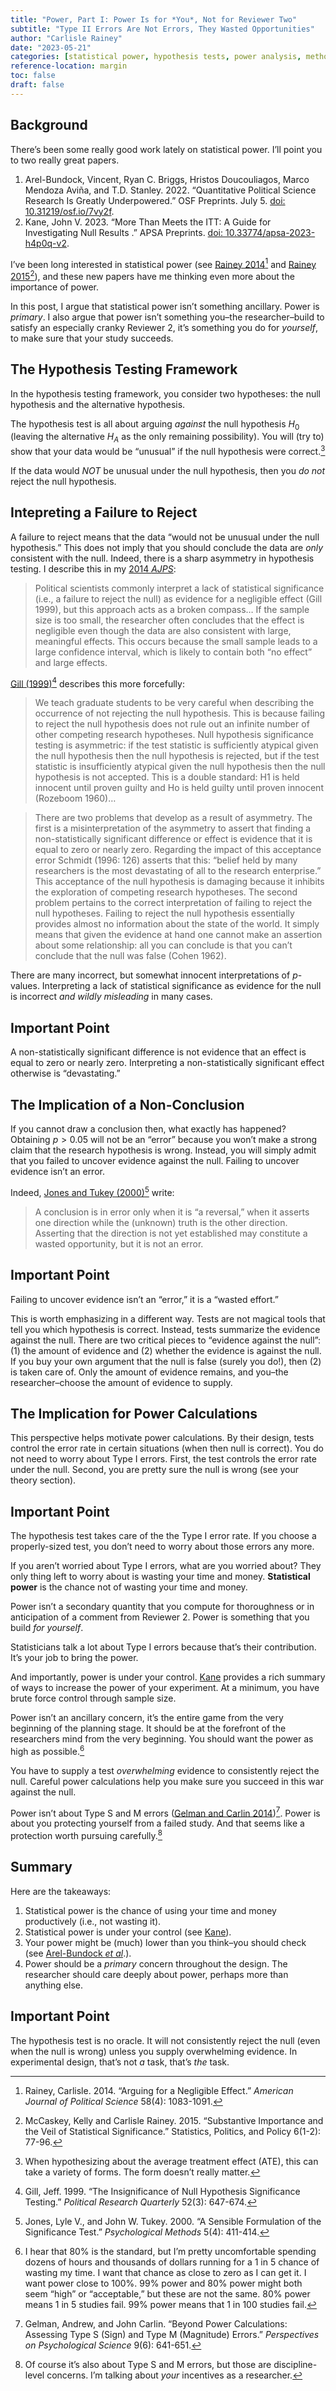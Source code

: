 ```yaml
---
title: "Power, Part I: Power Is for *You*, Not for Reviewer Two"
subtitle: "Type II Errors Are Not Errors, They Wasted Opportunities"
author: "Carlisle Rainey"
date: "2023-05-21"
categories: [statistical power, hypothesis tests, power analysis, methodology]
reference-location: margin
toc: false
draft: false
---
```


## Background

There's been some really good work lately on statistical power. I'll point you to two really great papers.

1. Arel-Bundock, Vincent, Ryan C. Briggs, Hristos Doucouliagos, Marco Mendoza Aviña, and T.D. Stanley. 2022. "Quantitative Political Science Research Is Greatly Underpowered." OSF Preprints. July 5. [doi: 10.31219/osf.io/7vy2f](https://doi.org/10.31219/osf.io/7vy2f).
2. Kane, John V. 2023. "More Than Meets the ITT:  A Guide for Investigating Null Results
." APSA Preprints. [doi: 10.33774/apsa-2023-h4p0q-v2](https://doi.org/10.33774/apsa-2023-h4p0q-v2). 

I've been long interested in statistical power (see [Rainey 2014](http://www.carlislerainey.com/papers/nme.pdf)^[Rainey, Carlisle. 2014. "Arguing for a Negligible Effect." *American Journal of Political Science* 58(4): 1083-1091.] and [Rainey 2015](http://www.carlislerainey.com/papers/meaningful.pdf)^[McCaskey, Kelly and Carlisle Rainey. 2015. "Substantive Importance and the Veil of Statistical Significance." Statistics, Politics, and Policy 6(1-2): 77-96.]), and these new papers have me thinking even more about the importance of power.

In this post, I argue that statistical power isn't something ancillary. Power is *primary*. I also argue that power isn't something you--the researcher--build to satisfy an especially cranky Reviewer 2, it's something you do for *yourself*, to make sure that your study succeeds.

## The Hypothesis Testing Framework

In the hypothesis testing framework, you consider two hypotheses: the null hypothesis and the alternative hypothesis. 

The hypothesis test is all about arguing *against* the null hypothesis $H_0$ (leaving the alternative $H_A$ as the only remaining possibility). You will (try to) show that your data would be "unusual" if the null hypothesis were correct.^[When hypothesizing about the average treatment effect (ATE), this can take a variety of forms. The form doesn't really matter.]

If the data would *NOT* be unusual under the null hypothesis, then you *do not* reject the null hypothesis.

## Intepreting a Failure to Reject

A failure to reject means that the data "would not be unusual under the null hypothesis." This does not imply that you should conclude the data are *only* consistent with the null. Indeed, there is a sharp asymmetry in hypothesis testing. I describe this in my [2014 *AJPS*]((http://www.carlislerainey.com/papers/nme.pdf)):

> Political scientists commonly interpret a lack of statistical significance (i.e., a failure to reject the null) as evidence for a negligible effect (Gill 1999), but this approach acts as a broken compass... If the sample size is too small, the researcher often concludes that the effect is negligible even though the data are also consistent with large, meaningful effects. This occurs because the small sample leads to a large confidence interval, which is likely to contain both "no effect" and large effects.

[Gill (1999)](https://www.jstor.org/stable/449153)^[Gill, Jeff. 1999. "The Insignificance of Null Hypothesis Significance Testing." *Political Research Quarterly* 52(3): 647-674.] describes this more forcefully:

> We teach graduate students to be very careful when describing the occurrence of not rejecting the null hypothesis. This is because failing to reject the null hypothesis does not rule out an infinite number of other competing research hypotheses. Null hypothesis significance testing is asymmetric: if the test statistic is sufficiently atypical given the null hypothesis then the null hypothesis is rejected, but if the test statistic is insufficiently atypical given the null hypothesis then the null hypothesis is not accepted. This is a double standard: H1 is held innocent until proven guilty and Ho is held guilty until proven innocent (Rozeboom 1960)...

> There are two problems that develop as a result of asymmetry. The first is a misinterpretation of the asymmetry to assert that finding a non-statistically significant difference or effect is evidence that it is equal to zero or nearly zero. Regarding the impact of this acceptance error Schmidt (1996: 126) asserts that this: "belief held by many researchers is the most devastating of all to the research enterprise." This acceptance of the null hypothesis is damaging because it inhibits the exploration of competing research hypotheses. The second problem pertains to the correct interpretation of failing to reject the null hypotheses. Failing to reject the null hypothesis essentially provides almost no information about the state of the world. It simply means that given the evidence at hand one cannot make an assertion about some relationship: all you can conclude is that you can't conclude that the null was false (Cohen 1962).

There are many incorrect, but somewhat innocent interpretations of *p*-values. Interpreting a lack of statistical significance as evidence for the null is incorrect *and wildly misleading* in many cases.

::: {.callout-important}
## Important Point
A non-statistically significant difference is not evidence that an effect is equal to zero or nearly zero. Interpreting a non-statistically significant effect otherwise is "devastating."
:::

## The Implication of a Non-Conclusion

If you cannot draw a conclusion then, what exactly has happened? Obtaining $p > 0.05$ will not be an "error" because you won't make a strong claim that the research hypothesis is wrong. Instead, you will simply admit that you failed to uncover evidence against the null. Failing to uncover evidence isn't an error.

Indeed, [Jones and Tukey (2000)](https://psycnet.apa.org/fulltext/2000-16737-001.pdf)^[Jones, Lyle V., and John W. Tukey. 2000. "A Sensible Formulation of the Significance Test." *Psychological Methods* 5(4): 411-414.] write: 

> A conclusion is in error only when it is "a reversal," when it asserts one direction while the (unknown) truth is the other direction. Asserting that the direction is not yet established may constitute a wasted opportunity, but it is not an error.

::: {.callout-important}
## Important Point
Failing to uncover evidence isn't an "error," it is a "wasted effort."
:::

This is worth emphasizing in a different way. Tests are not magical tools that tell you which hypothesis is correct. Instead, tests summarize the evidence against the null. There are two critical pieces to "evidence against the null": (1) the amount of evidence and (2) whether the evidence is against the null. If you buy your own argument that the null is false (surely you do!), then (2) is taken care of. Only the amount of evidence remains, and you--the researcher--choose the amount of evidence to supply.

## The Implication for Power Calculations

This perspective helps motivate power calculations. By their design, tests control the error rate in certain situations (when then null is correct). You do not need to worry about Type I errors. First, the test controls the error rate under the null. Second, you are pretty sure the null is wrong (see your theory section).

::: {.callout-important}
## Important Point
The hypothesis test takes care of the the Type I error rate. If you choose a properly-sized test, you don't need to worry about those errors any more.
:::

If you aren't worried about Type I errors, what are you worried about? They only thing left to worry about is wasting your time and money. **Statistical power** is the chance not of wasting your time and money. 

Power isn't a secondary quantity that you compute for thoroughness or in anticipation of a comment from Reviewer 2. Power is something that you build *for yourself*.

Statisticians talk a lot about Type I errors because that's their contribution. It's your job to bring the power.

And importantly, power is under your control. [Kane](https://doi.org/10.33774/apsa-2023-h4p0q-v2) provides a rich summary of ways to increase the power of your experiment. At a minimum, you have brute force control through sample size.

Power isn't an ancillary concern, it's the entire game from the very beginning of the planning stage. It should be at the forefront of the researchers mind from the very beginning. You should want the power as high as possible.^[I hear that 80% is the standard, but I'm pretty uncomfortable spending dozens of hours and thousands of dollars running for a 1 in 5 chance of wasting my time. I want that chance as close to zero as I can get it. I want power close to 100%. 99% power and 80% power might both seem "high" or "acceptable," but these are not the same. 80% power means 1 in 5 studies fail. 99% power means that 1 in 100 studies fail.]

You have to supply a test *overwhelming* evidence to consistently reject the null. Careful power calculations help you make sure you succeed in this war against the null.

Power isn't about Type S and M errors ([Gelman and Carlin 2014](https://journals.sagepub.com/doi/pdf/10.1177/1745691614551642))^[Gelman, Andrew, and John Carlin. "Beyond Power Calculations: Assessing Type S (Sign) and Type M (Magnitude) Errors." *Perspectives on Psychological Science* 9(6): 641-651.]. Power is about you protecting yourself from a failed study. And that seems like a protection worth pursuing carefully.^[Of course it's also about Type S and M errors, but those are discipline-level concerns. I'm talking about *your* incentives as a researcher.]

## Summary

Here are the takeaways:

1. Statistical power is the chance of using your time and money productively (i.e., not wasting it).
1. Statistical power is under your control (see [Kane](https://doi.org/10.33774/apsa-2023-h4p0q-v2)).
1. Your power might be (much) lower than you think--you should check (see [Arel-Bundock *et al*](https://doi.org/10.31219/osf.io/7vy2f).).
1. Power should be a *primary* concern throughout the design. The researcher should care deeply about power, perhaps more than anything else.

::: {.callout-important}
## Important Point
The hypothesis test is no oracle. It will not consistently reject the null (even when the null is wrong) unless you supply overwhelming evidence. In experimental design, that's not *a* task, that's *the* task.
:::



